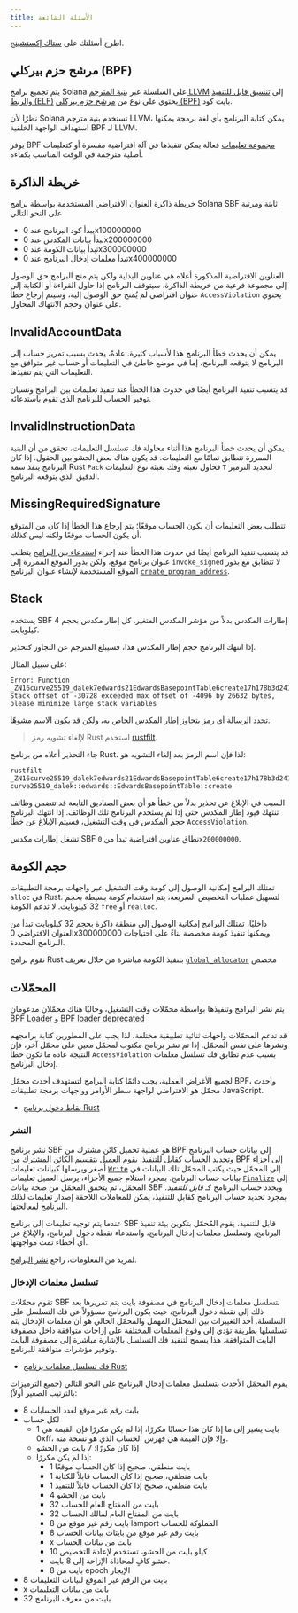 ```yaml
---
title: الأسئلة الشائعة
---
```


اطرح أسئلتك على [ستاك إكستشينج](https://solana.stackexchange.com/questions/ask).

## مرشح حزم بيركلي (BPF)

يتم تجميع برامج Solana على السلسلة عبر [بنية المترجم LLVM](https://llvm.org/)
إلى
[تنسيق قابل للتنفيذ والربط (ELF)](https://en.wikipedia.org/wiki/Executable_and_Linkable_Format)
يحتوي على نوع من
[مرشح حزم بيركلي (BPF)](https://en.wikipedia.org/wiki/Berkeley_Packet_Filter)
بايت كود.

نظرًا لأن Solana تستخدم بنية مترجم LLVM، يمكن كتابة البرنامج بأي لغة برمجة
يمكنها استهداف الواجهة الخلفية BPF لـ LLVM.

يوفر BPF
[مجموعة تعليمات](https://github.com/iovisor/bpf-docs/blob/master/eBPF.md) فعالة
يمكن تنفيذها في آلة افتراضية مفسرة أو كتعليمات أصلية مترجمة في الوقت المناسب
بكفاءة.

## خريطة الذاكرة

خريطة ذاكرة العنوان الافتراضي المستخدمة بواسطة برامج Solana SBF ثابتة ومرتبة على
النحو التالي

- يبدأ كود البرنامج عند 0x100000000
- تبدأ بيانات المكدس عند 0x200000000
- تبدأ بيانات الكومة عند 0x300000000
- تبدأ معلمات إدخال البرنامج عند 0x400000000

العناوين الافتراضية المذكورة أعلاه هي عناوين البداية ولكن يتم منح البرامج حق
الوصول إلى مجموعة فرعية من خريطة الذاكرة. سيتوقف البرنامج إذا حاول القراءة أو
الكتابة إلى عنوان افتراضي لم يُمنح حق الوصول إليه، وسيتم إرجاع خطأ
`AccessViolation` يحتوي على عنوان وحجم الانتهاك المحاول.

## InvalidAccountData

يمكن أن يحدث خطأ البرنامج هذا لأسباب كثيرة. عادةً، يحدث بسبب تمرير حساب إلى
البرنامج لا يتوقعه البرنامج، إما في موضع خاطئ في التعليمات أو حساب غير متوافق مع
التعليمات التي يتم تنفيذها.

قد يتسبب تنفيذ البرنامج أيضًا في حدوث هذا الخطأ عند تنفيذ تعليمات بين البرامج
ونسيان توفير الحساب للبرنامج الذي تقوم باستدعائه.

## InvalidInstructionData

يمكن أن يحدث خطأ البرنامج هذا أثناء محاولة فك تسلسل التعليمات، تحقق من أن البنية
الممررة تتطابق تمامًا مع التعليمات. قد يكون هناك بعض الحشو بين الحقول. إذا كان
البرنامج ينفذ سمة Rust `Pack` فحاول تعبئة وفك تعبئة نوع التعليمات `T` لتحديد
الترميز الدقيق الذي يتوقعه البرنامج.

## MissingRequiredSignature

تتطلب بعض التعليمات أن يكون الحساب موقعًا؛ يتم إرجاع هذا الخطأ إذا كان من
المتوقع أن يكون الحساب موقعًا ولكنه ليس كذلك.

قد يتسبب تنفيذ البرنامج أيضًا في حدوث هذا الخطأ عند إجراء
[استدعاء بين البرامج](/docs/core/cpi) يتطلب عنوان برنامج موقع، ولكن بذور الموقع
الممررة إلى `invoke_signed` لا تتطابق مع بذور الموقع المستخدمة لإنشاء عنوان
البرنامج [`create_program_address`](/docs/core/pda#createprogramaddress).

## Stack

يستخدم SBF إطارات المكدس بدلاً من مؤشر المكدس المتغير. كل إطار مكدس بحجم 4
كيلوبايت.

إذا انتهك البرنامج حجم إطار المكدس هذا، فسيبلغ المترجم عن التجاوز كتحذير.

على سبيل المثال:

```text
Error: Function _ZN16curve25519_dalek7edwards21EdwardsBasepointTable6create17h178b3d2411f7f082E Stack offset of -30728 exceeded max offset of -4096 by 26632 bytes, please minimize large stack variables
```

تحدد الرسالة أي رمز يتجاوز إطار المكدس الخاص به، ولكن قد يكون الاسم مشوهًا.

> لإلغاء تشويه رمز Rust استخدم [rustfilt](https://github.com/luser/rustfilt).

جاء التحذير أعلاه من برنامج Rust، لذا فإن اسم الرمز بعد إلغاء التشويه هو:

```shell
rustfilt _ZN16curve25519_dalek7edwards21EdwardsBasepointTable6create17h178b3d2411f7f082E
curve25519_dalek::edwards::EdwardsBasepointTable::create
```

السبب في الإبلاغ عن تحذير بدلاً من خطأ هو أن بعض الصناديق التابعة قد تتضمن وظائف
تنتهك قيود إطار المكدس حتى إذا لم يستخدم البرنامج تلك الوظائف. إذا انتهك
البرنامج حجم المكدس في وقت التشغيل، فسيتم الإبلاغ عن خطأ `AccessViolation`.

تشغل إطارات مكدس SBF نطاق عناوين افتراضية تبدأ من `0x200000000`.

## حجم الكومة

تمتلك البرامج إمكانية الوصول إلى كومة وقت التشغيل عبر واجهات برمجة التطبيقات
`alloc` في Rust. لتسهيل عمليات التخصيص السريعة، يتم استخدام كومة بسيطة بحجم 32
كيلوبايت. لا تدعم الكومة `free` أو `realloc`.

داخليًا، تمتلك البرامج إمكانية الوصول إلى منطقة ذاكرة بحجم 32 كيلوبايت تبدأ من
العنوان الافتراضي 0x300000000 ويمكنها تنفيذ كومة مخصصة بناءً على احتياجات
البرنامج المحددة.

تقوم برامج Rust بتنفيذ الكومة مباشرة من خلال تعريف
[`global_allocator`](https://github.com/solana-labs/solana/blob/d9b0fc0e3eec67dfe4a97d9298b15969b2804fab/sdk/program/src/entrypoint.rs#L72)
مخصص

## المحمّلات

يتم نشر البرامج وتنفيذها بواسطة محمّلات وقت التشغيل، وحاليًا هناك محمّلان
مدعومان
[BPF Loader](https://github.com/solana-labs/solana/blob/7ddf10e602d2ed87a9e3737aa8c32f1db9f909d8/sdk/program/src/bpf_loader.rs#L17)
و
[BPF loader deprecated](https://github.com/solana-labs/solana/blob/7ddf10e602d2ed87a9e3737aa8c32f1db9f909d8/sdk/program/src/bpf_loader_deprecated.rs#L14)

قد تدعم المحمّلات واجهات ثنائية تطبيقية مختلفة، لذا يجب على المطورين كتابة
برامجهم ونشرها على نفس المحمّل. إذا تم نشر برنامج مكتوب لمحمّل معين على محمّل
آخر، فإن النتيجة عادة ما تكون خطأ `AccessViolation` بسبب عدم تطابق فك تسلسل
معلمات إدخال البرنامج.

لجميع الأغراض العملية، يجب دائمًا كتابة البرامج لتستهدف أحدث محمّل BPF، وأحدث
محمّل هو الافتراضي لواجهة سطر الأوامر وواجهات برمجة تطبيقات JavaScript.

- [نقاط دخول برنامج Rust](/docs/programs/lang-rust#program-entrypoint)

### النشر

نشر برنامج SBF هو عملية تحميل كائن مشترك من BPF إلى بيانات حساب البرنامج وتحديد
الحساب كقابل للتنفيذ. يقوم العميل بتقسيم الكائن المشترك من BPF إلى أجزاء أصغر
ويرسلها كبيانات تعليمات
[`Write`](https://github.com/solana-labs/solana/blob/bc7133d7526a041d1aaee807b80922baa89b6f90/sdk/program/src/loader_instruction.rs#L13)
إلى المحمّل حيث يكتب المحمّل تلك البيانات في بيانات حساب البرنامج. بمجرد استلام
جميع الأجزاء، يرسل العميل تعليمات
[`Finalize`](https://github.com/solana-labs/solana/blob/bc7133d7526a041d1aaee807b80922baa89b6f90/sdk/program/src/loader_instruction.rs#L30)
إلى المحمّل، ثم يتحقق المحمّل من صحة بيانات SBF ويحدد حساب البرنامج كـ _قابل
للتنفيذ_. بمجرد تحديد حساب البرنامج كقابل للتنفيذ، يمكن للمعاملات اللاحقة إصدار
تعليمات لذلك البرنامج لمعالجتها.

عندما يتم توجيه تعليمات إلى برنامج SBF قابل للتنفيذ، يقوم المُحمّل بتكوين بيئة
تنفيذ البرنامج، وتسلسل معلمات إدخال البرنامج، واستدعاء نقطة دخول البرنامج،
والإبلاغ عن أي أخطاء تمت مواجهتها.

لمزيد من المعلومات، راجع [نشر البرامج](/docs/programs/deploying).

### تسلسل معلمات الإدخال

تقوم محمّلات SBF بتسلسل معلمات إدخال البرنامج في مصفوفة بايت يتم تمريرها بعد ذلك
إلى نقطة دخول البرنامج، حيث يكون البرنامج مسؤولاً عن فك التسلسل على السلسلة. أحد
التغييرات بين المحمّل المهمل والمحمّل الحالي هو أن معلمات الإدخال يتم تسلسلها
بطريقة تؤدي إلى وقوع المعلمات المختلفة على إزاحات متوافقة داخل مصفوفة البايت
المتوافقة. هذا يسمح لتنفيذ فك التسلسل بالإشارة مباشرة إلى مصفوفة البايت وتوفير
مؤشرات متوافقة للبرنامج.

- [فك تسلسل معلمات برنامج Rust](/docs/programs/lang-rust#parameter-deserialization)

يقوم المحمّل الأحدث بتسلسل معلمات إدخال البرنامج على النحو التالي (جميع
الترميزات بالترتيب الصغير أولاً):

- 8 بايت رقم غير موقع لعدد الحسابات
- لكل حساب
  - 1 بايت يشير إلى ما إذا كان هذا حسابًا مكررًا، إذا لم يكن مكررًا فإن القيمة
    هي 0xff، وإلا فإن القيمة هي فهرس الحساب الذي هو نسخة منه.
  - إذا كان مكررًا: 7 بايت من الحشو
  - إذا لم يكن مكررًا:
    - 1 بايت منطقي، صحيح إذا كان الحساب موقعًا
    - 1 بايت منطقي، صحيح إذا كان الحساب قابلاً للكتابة
    - 1 بايت منطقي، صحيح إذا كان الحساب قابلاً للتنفيذ
    - 4 بايت من الحشو
    - 32 بايت من المفتاح العام للحساب
    - 32 بايت من المفتاح العام لمالك الحساب
    - 8 بايت رقم غير موقع من lamport المملوكة للحساب
    - 8 بايت رقم غير موقع من بايتات بيانات الحساب
    - x بايت من بيانات الحساب
    - 10 كيلو بايت من الحشو، تستخدم لإعادة التخصيص
    - حشو كافٍ لمحاذاة الإزاحة إلى 8 بايت.
    - 8 بايت من epoch الإيجار
- 8 بايت من الرقم غير الموقع لبيانات التعليمات
- x بايت من بيانات التعليمات
- 32 بايت من معرف البرنامج
